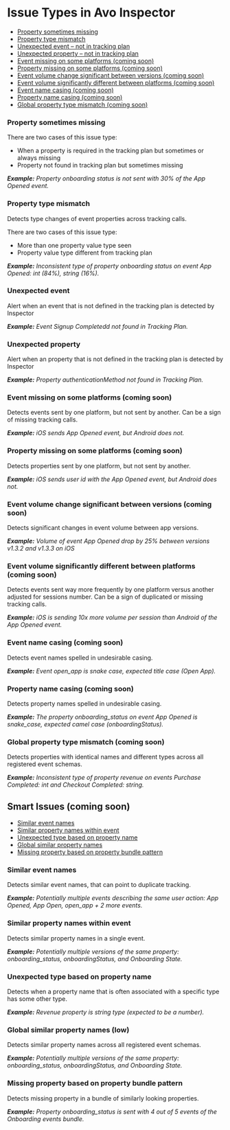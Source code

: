 # Issue Types in Avo Inspector

- [Property sometimes missing](#missing-usual-property-in-event)
- [Property type mismatch](#event-property-type-inconsistency)
- [Unexpected event – not in tracking plan](#unextpected-event)
- [Unexpected property – not in tracking plan](#missing-usual-property-in-event)
- [Event missing on some platforms (coming soon)](#event-is-not-present-on-some-platforms)
- [Property missing on some platforms (coming soon)](#property-missing-on-some-platforms)
- [Event volume change significant between versions (coming soon)](#event-volume-change-between-versions)
- [Event volume significantly different between platforms (coming soon)](#significant-volume-mismatch-between-platforms)
- [Event name casing (coming soon)](#event-name-casing)
- [Property name casing (coming soon)](#property-name-casing)
- [Global property type mismatch (coming soon)](#global-property-type-inconsistency)
  

### Property sometimes missing

There are two cases of this issue type:

- When a property is required in the tracking plan but sometimes or always missing
- Property not found in tracking plan but sometimes missing

_**Example:** Property onboarding status is not sent with 30% of the App Opened event._

### Property type mismatch

Detects type changes of event properties across tracking calls.

There are two cases of this issue type:

- More than one property value type seen
- Property value type different from tracking plan

_**Example:** Inconsistent type of property onboarding status on event App Opened: int (84%), string (16%)._

### Unexpected event

Alert when an event that is not defined in the tracking plan is detected by Inspector

_**Example:** Event Signup Completedd not found in Tracking Plan._

### Unexpected property

Alert when an property that is not defined in the tracking plan is detected by Inspector

_**Example:** Property authenticationMethod not found in Tracking Plan._

### Event missing on some platforms (coming soon)

Detects events sent by one platform, but not sent by another. Can be a sign of missing tracking calls.

_**Example:** iOS sends App Opened event, but Android does not._

### Property missing on some platforms (coming soon)

Detects properties sent by one platform, but not sent by another.

_**Example:** iOS sends user id with the App Opened event, but Android does not._

### Event volume change significant between versions (coming soon)

Detects significant changes in event volume between app versions.

_**Example:** Volume of event App Opened drop by 25% between versions v1.3.2 and v1.3.3 on iOS_

### Event volume significantly different between platforms (coming soon)

Detects events sent way more frequently by one platform versus another adjusted for sessions number. Can be a sign of duplicated or missing tracking calls.

_**Example:** iOS is sending 10x more volume per session than Android of the App Opened event._

### Event name casing (coming soon)

Detects event names spelled in undesirable casing.

_**Example:** Event open_app is snake case, expected title case (Open App)._

### Property name casing (coming soon)

Detects property names spelled in undesirable casing.

_**Example:** The property onboarding_status on event App Opened is snake_case, expected camel case (onboardingStatus)._

### Global property type mismatch (coming soon)

Detects properties with identical names and different types across all registered event schemas.

_**Example:** Inconsistent type of property revenue on events Purchase Completed: int and Checkout Completed: string._

## Smart Issues (coming soon)

- [Similar event names](#similar-event-names)
- [Similar property names within event](#event-similar-property-names)
- [Unexpected type based on property name](#property-expected-type-mismatch)
- [Global similar property names](#global-similar-property-names)
- [Missing property based on property bundle pattern](#missing-usual-property-in-similar-events)
  

### Similar event names

Detects similar event names, that can point to duplicate tracking.

_**Example:** Potentially multiple events describing the same user action: App Opened, App Open, open_app + 2 more events._

### Similar property names within event

Detects similar property names in a single event.

_**Example:** Potentially multiple versions of the same property: onboarding_status, onboardingStatus, and Onboarding State._

### Unexpected type based on property name

Detects when a property name that is often associated with a specific type has some other type.

_**Example:** Revenue property is string type (expected to be a number)._

### Global similar property names (low)

Detects similar property names across all registered event schemas.

_**Example:** Potentially multiple versions of the same property: onboarding_status, onboardingStatus, and Onboarding State._

### Missing property based on property bundle pattern

Detects missing property in a bundle of similarly looking properties.

_**Example:** Property onboarding_status is sent with 4 out of 5 events of the Onboarding events bundle._
